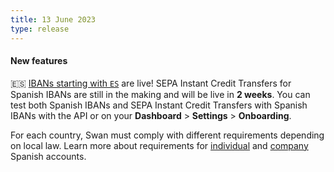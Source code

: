 ```yaml
---
title: 13 June 2023
type: release
---
```


#### New features

🇪🇸 [IBANs starting with `ES`](/topics/accounts/ibans#local) are live!
SEPA Instant Credit Transfers for Spanish IBANs are still in the making and will be live in **2 weeks**.
You can test both Spanish IBANs and SEPA Instant Credit Transfers with Spanish IBANs with the API or on your **Dashboard** > **Settings** > **Onboarding**.

For each country, Swan must comply with different requirements depending on local law.
Learn more about requirements for [individual](/topics/onboarding/individual/#country-reqs) and [company](/topics/onboarding/company/#country-reqs) Spanish accounts.
